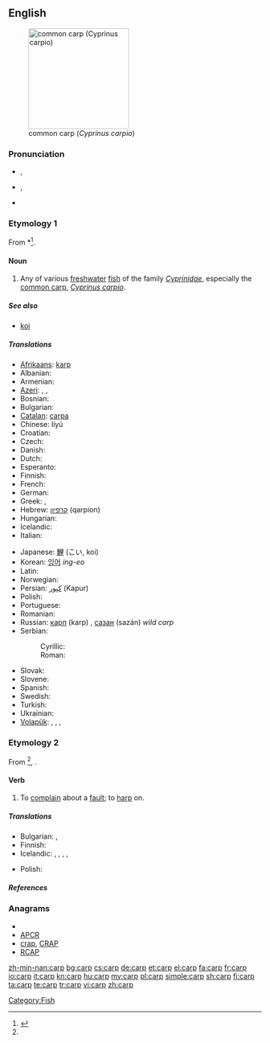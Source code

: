 {{wikipedia}}
==English==
[[Image:Common_carp.jpg|thumb|right|200px|common carp (''Cyprinus carpio'')]]

===Pronunciation===
* {{a|UK}} {{IPA|/ˈkɑːp/}}, {{SAMPA|/"kA:p/}}
* {{a|US}} {{IPA|/ˈkɑɹp/}}, {{SAMPA|/"kArp/}}
* {{audio|en-us-carp.ogg|Audio (US)}}
*: {{rhymes|ɑː(r)p}}

===Etymology 1===
From {{etyl|got}} *{{term||𐌺𐌰𐍂𐍀𐌰|tr=karpa|lang=got}}<ref name ="OED">{{R:Online Etymology Dictionary|carp}}</ref>.

====Noun====
{{en-noun|carp|pl2=carps}}

# Any of various [[freshwater]] [[fish]] of the family ''[[Cyprinidae]]'', especially the [[common carp]], ''[[Cyprinus carpio]]''.

=====See also=====
* [[koi]]

=====Translations=====
{{trans-top|Any of various freshwater fish of the family Cyprinidae}}
* [[Afrikaans]]: [[karp]]
* Albanian: {{t-|sq|krap|xs=Albanian}}
* Armenian: {{t-|hy|ծածան|tr=çaçan}}
* [[Azeri]]: {{t|az|karp}}, {{t|az|sazan}}, {{t|az|çəki balığı}}
* Bosnian: {{t-|bs|šaran|m}}
* Bulgarian: {{t+|bg|шаран|m}}
* [[Catalan]]: [[carpa]] {{f}}
* Chinese: líyú
* Croatian: {{t-|hr|šaran|m}}
* Czech: {{t+|cs|kapr|m}}
* Danish: {{t-|da|karpe|c}}
* Dutch: {{t+|nl|karper|m}}
* Esperanto: {{t-|eo|karpo|xs=Esperanto}}
* Finnish: {{t+|fi|karppi}}
* French: {{t+|fr|carpe|f}}
* German: {{t+|de|Karpfen|m}}
* Greek: {{t+|el|κυπρίνος|m|tr=kiprinos}}, {{t+|el|σαζάνι|n|tr=sazani}}
* Hebrew: [[קרפיון]] (qarpion) {{m}}
* Hungarian: {{t+|hu|ponty}}
* Icelandic: {{t|is|vatnakarfi|m}}
* Italian: {{t+|it|carpa|f}}
{{trans-mid}}
* Japanese: [[鯉]] (こい, koi)
* Korean: [[잉어]] ''ing-eo''
* Latin: {{t-|la|carpa|f}}
* Norwegian: {{t-|no|karpe|c}}
* Persian: [[كپور]] (Kapur)
* Polish: {{t+|pl|karp|m}}
* Portuguese: {{t+|pt|carpa|f}}
* Romanian: {{t+|ro|crap|m}}
* Russian: [[карп]] (karp) {{m}}, [[сазан]] (sazán) ''wild carp'' {{m}}
* Serbian:
*: Cyrillic: {{t-|sr|шаран|m|sc=Cyrl}}
*: Roman: {{t-|sr|šaran|m}}
* Slovak: {{t-|sk|kapor|m}}
* Slovene: {{t+|sl|krap|m}}
* Spanish: {{t-|es|carpa|f}}
* Swedish: {{t+|sv|karp|n}}
* Turkish: {{t+|tr|sazan}}
* Ukrainian: {{t+|uk|короп|m|xs=Ukrainian}}
* [[Volapük]]: {{qualifier|male or female}} {{t|vo|karip}}, {{qualifier|male}} {{t|vo|hikarip}}, {{qualifier|female}} {{t|vo|jikarip}}, {{qualifier|offspring, young}} {{t|vo|karipül}}
{{trans-bottom}}

===Etymology 2===
From {{etyl|non}} {{term|karpa||to boast}}<ref name ="OED"/>, {{term|karp||bragging|lang=non}}.

====Verb====
{{en-verb}}

# To [[complain]] about a [[fault]]; to [[harp]] on.

=====Translations=====
{{trans-top|To complain about a fault}}
* Bulgarian: {{t|bg|мърморя}},  {{t|bg|опявам}}
* Finnish: {{t+|fi|sättiä}}
* Icelandic: {{t|is|finna að}}, {{t|is|gagnrýna}}, {{t|is|gagnrýna smugulega}}, {{t|is|vera með sparðatíning}}, {{t|is|kvarta}}
{{trans-mid}}
* Polish: {{t|pl|utyskiwać}}
{{trans-bottom}}

=====References=====
<references/>

===Anagrams===
* {{alphagram|[[ACPR#English|ACPR]]}}
* [[APCR#English|APCR]]
* [[crap#English|crap]], [[CRAP#English|CRAP]]
* [[RCAP#English|RCAP]]

[[Category:Fish]]

[[zh-min-nan:carp]]
[[bg:carp]]
[[cs:carp]]
[[de:carp]]
[[et:carp]]
[[el:carp]]
[[fa:carp]]
[[fr:carp]]
[[io:carp]]
[[it:carp]]
[[kn:carp]]
[[hu:carp]]
[[my:carp]]
[[pl:carp]]
[[simple:carp]]
[[sh:carp]]
[[fi:carp]]
[[ta:carp]]
[[te:carp]]
[[tr:carp]]
[[vi:carp]]
[[zh:carp]]
